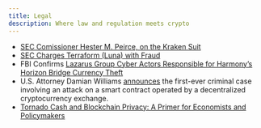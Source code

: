 ```yaml
---
title: Legal
description: Where law and regulation meets crypto
---
```


- [SEC Comissioner Hester M. Peirce, on the Kraken Suit](https://www.sec.gov/news/statement/peirce-statement-kraken-020923)
- [SEC Charges Terraform (Luna) with Fraud](https://www.sec.gov/news/press-release/2023-32)
- FBI Confirms [Lazarus Group Cyber Actors Responsible for Harmony's Horizon Bridge Currency Theft](https://www.fbi.gov/news/press-releases/fbi-confirms-lazarus-group-cyber-actors-responsible-for-harmonys-horizon-bridge-currency-theft)
- U.S. Attorney Damian Williams [announces](https://twitter.com/SDNYnews/status/1678780204062490626) the first-ever criminal case involving an attack on a smart contract operated by a decentralized cryptocurrency exchange.
- [Tornado Cash and Blockchain Privacy: A Primer for Economists and Policymakers](https://research.stlouisfed.org/publications/review/2023/02/03/tornado-cash-and-blockchain-privacy-a-primer-for-economists-and-policymakers)